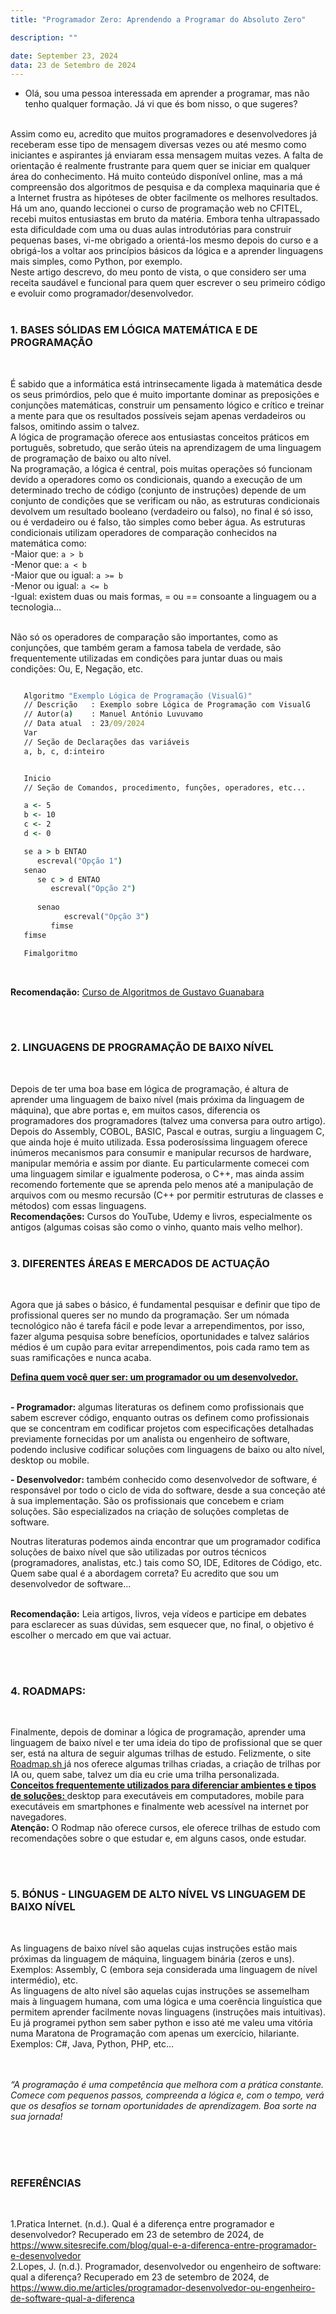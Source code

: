 ```yaml
---
title: "Programador Zero: Aprendendo a Programar do Absoluto Zero"

description: ""

date: September 23, 2024
data: 23 de Setembro de 2024
---
```


- Olá, sou uma pessoa interessada em aprender a programar, mas não tenho qualquer formação. Já vi que és bom nisso, o que sugeres?
<br/>
Assim como eu, acredito que muitos programadores e desenvolvedores já receberam esse tipo de mensagem diversas vezes ou até mesmo como iniciantes e aspirantes já enviaram essa mensagem muitas vezes. A falta de orientação é realmente frustrante para quem quer se iniciar em qualquer área do conhecimento. Há muito conteúdo disponível online, mas a má compreensão dos algoritmos de pesquisa e da complexa maquinaria que é a Internet frustra as hipóteses de obter facilmente os melhores resultados.
<br/>
Há um ano, quando leccionei o curso de programação web no CFITEL, recebi muitos entusiastas em bruto da matéria. Embora tenha ultrapassado esta dificuldade com uma ou duas aulas introdutórias para construir pequenas bases, vi-me obrigado a orientá-los mesmo depois do curso e a obrigá-los a voltar aos princípios básicos da lógica e a aprender linguagens mais simples, como Python, por exemplo.
<br/>
Neste artigo descrevo, do meu ponto de vista, o que considero ser uma receita saudável e funcional para quem quer escrever o seu primeiro código e evoluir como programador/desenvolvedor.
<br/><br/>



### <span className="text-xl"> <b>1. BASES SÓLIDAS EM LÓGICA MATEMÁTICA E DE PROGRAMAÇÃO</b> </span>
<br/>

É sabido que a informática está intrinsecamente ligada à matemática desde os seus primórdios, pelo que é muito importante dominar as preposições e conjunções matemáticas, construir um pensamento lógico e crítico e treinar a mente para que os resultados possíveis sejam apenas verdadeiros ou falsos, omitindo assim o talvez.
<br/>
A lógica de programação oferece aos entusiastas conceitos práticos em português, sobretudo, que serão úteis na aprendizagem de uma linguagem de programação de baixo ou alto nível.
<br/>
Na programação, a lógica é central, pois muitas operações só funcionam devido a operadores como os condicionais, quando a execução de um determinado trecho de código (conjunto de instruções) depende de um conjunto de condições que se verificam ou não, as estruturas condicionais devolvem um resultado booleano (verdadeiro ou falso), no final é só isso, ou é verdadeiro ou é falso, tão simples como beber água. As estruturas condicionais utilizam operadores de comparação conhecidos na matemática como:
<br/>
-Maior que: `a > b` <br/>
-Menor que: `a < b` <br/>
-Maior que ou igual: `a >= b` <br/>
-Menor ou igual: `a <= b` <br/>
-Igual: existem duas ou mais formas, = ou == consoante a linguagem ou a tecnologia...

<br/>
Não só os operadores de comparação são importantes, como as conjunções, que também geram a famosa tabela de verdade, são frequentemente utilizadas em condições para juntar duas ou mais condições: Ou, E, Negação, etc. 

<br/>

```cmd

   Algoritmo "Exemplo Lógica de Programação (VisualG)"
   // Descrição   : Exemplo sobre Lógica de Programação com VisualG
   // Autor(a)    : Manuel António Luvuvamo
   // Data atual  : 23/09/2024
   Var
   // Seção de Declarações das variáveis 
   a, b, c, d:inteiro


   Inicio
   // Seção de Comandos, procedimento, funções, operadores, etc... 

   a <- 5
   b <- 10
   c <- 2
   d <- 0

   se a > b ENTAO
      escreval("Opção 1")
   senao
      se c > d ENTAO
         escreval("Opção 2")
         
      senao
            escreval("Opção 3")
         fimse
   fimse

   Fimalgoritmo

```

<br/>

<b>Recomendação:</b> <a href="https://www.cursoemvideo.com/curso/curso-de-algoritmo/" className="border-b transition-all text-gray-500 duration-500 hover:border-gray-500" target="_blank">Curso de Algoritmos de Gustavo Guanabara </a> 

<br/><br/>


### <span className="text-xl"> <b>2. LINGUAGENS DE PROGRAMAÇÃO DE BAIXO NÍVEL</b> </span>
<br/>

Depois de ter uma boa base em lógica de programação, é altura de aprender uma linguagem de baixo nível (mais próxima da linguagem de máquina), que abre portas e, em muitos casos, diferencia os programadores dos programadores (talvez uma conversa para outro artigo).
<br/>
Depois do Assembly, COBOL, BASIC, Pascal e outras, surgiu a linguagem C, que ainda hoje é muito utilizada. Essa poderosíssima linguagem oferece inúmeros mecanismos para consumir e manipular recursos de hardware, manipular memória e assim por diante. Eu particularmente comecei com uma linguagem similar e igualmente poderosa, o C++, mas ainda assim recomendo fortemente que se aprenda pelo menos até a manipulação de arquivos com ou mesmo recursão (C++ por permitir estruturas de classes e métodos) com essas linguagens.
<br/>
<b>Recomendações:</b> Cursos do YouTube, Udemy e livros, especialmente os antigos (algumas coisas são como o vinho, quanto mais velho melhor).
<br/><br/>

### <span className="text-xl"> <b>3. DIFERENTES ÁREAS E MERCADOS DE ACTUAÇÃO</b> </span>
<br/>

Agora que já sabes o básico, é fundamental pesquisar e definir que tipo de profissional queres ser no mundo da programação. Ser um nómada tecnológico não é tarefa fácil e pode levar a arrependimentos, por isso, fazer alguma pesquisa sobre benefícios, oportunidades e talvez salários médios é um cupão para evitar arrependimentos, pois cada ramo tem as suas ramificações e nunca acaba.
<br/>

<b><u>Defina quem você quer ser: um programador ou um desenvolvedor.</u></b>
<br/><br/>

<b>- Programador:</b> algumas literaturas os definem como profissionais que sabem escrever código, enquanto outras os definem como profissionais que se concentram em codificar projetos com especificações detalhadas previamente fornecidas por um analista ou engenheiro de software, podendo inclusive codificar soluções com linguagens de baixo ou alto nível, desktop ou mobile.
<br/>

<b>- Desenvolvedor:</b> também conhecido como desenvolvedor de software, é responsável por todo o ciclo de vida do software, desde a sua conceção até à sua implementação. São os profissionais que concebem e criam soluções. São especializados na criação de soluções completas de software.
<br/>

Noutras literaturas podemos ainda encontrar que um programador codifica soluções de baixo nível que são utilizadas por outros técnicos (programadores, analistas, etc.) tais como SO, IDE, Editores de Código, etc. Quem sabe qual é a abordagem correta? Eu acredito que sou um desenvolvedor de software...
<br/><br/>

<b>Recomendação:</b> Leia artigos, livros, veja vídeos e participe em debates para esclarecer as suas dúvidas, sem esquecer que, no final, o objetivo é escolher o mercado em que vai actuar.

<br/><br/>


### <span className="text-xl"> <b>4. ROADMAPS:</b> </span>
<br/>

Finalmente, depois de dominar a lógica de programação, aprender uma linguagem de baixo nível e ter uma ideia do tipo de profissional que se quer ser, está na altura de seguir algumas trilhas de estudo. Felizmente, o site <a href="https://roadmap.sh/" className="border-b transition-all text-gray-500 duration-500 hover:border-gray-500" target="_blank">Roadmap.sh </a>  já nos oferece algumas trilhas criadas, a criação de trilhas por IA ou, quem sabe, talvez um dia eu crie uma trilha personalizada.
<br/>
<b><u>Conceitos frequentemente utilizados para diferenciar ambientes e tipos de soluções: </u></b> desktop para executáveis em computadores, mobile para executáveis em smartphones e finalmente web acessível na internet por navegadores.
<br/>
<b>Atenção:</b> O Rodmap não oferece cursos, ele oferece trilhas de estudo com recomendações sobre o que estudar e, em alguns casos, onde estudar.

<br/><br/>


### <span className="text-xl"> <b>5. BÓNUS - LINGUAGEM DE ALTO NÍVEL VS LINGUAGEM DE BAIXO NÍVEL</b> </span>
<br/>

As linguagens de baixo nível são aquelas cujas instruções estão mais próximas da linguagem de máquina, linguagem binária (zeros e uns). Exemplos: Assembly, C (embora seja considerada uma linguagem de nível intermédio), etc.
<br/>
As linguagens de alto nível são aquelas cujas instruções se assemelham mais à linguagem humana, com uma lógica e uma coerência linguística que permitem aprender facilmente novas linguagens (instruções mais intuitivas). Eu já programei python sem saber python e isso até me valeu uma vitória numa Maratona de Programação com apenas um exercício, hilariante. Exemplos: C#, Java, Python, PHP, etc... 

<br/><br/>
<i>“A programação é uma competência que melhora com a prática constante. Comece com pequenos passos, compreenda a lógica e, com o tempo, verá que os desafios se tornam oportunidades de aprendizagem. Boa sorte na sua jornada!</i>

<br/><br/><br/>


### <span className="text-xl"> <b>REFERÊNCIAS</b> </span>
<br/>

1.Pratica Internet. (n.d.). Qual é a diferença entre programador e desenvolvedor? Recuperado em 23 de setembro de 2024, de <a href="https://www.sitesrecife.com/blog/qual-e-a-diferenca-entre-programador-e-desenvolvedor" className="border-b transition-all text-gray-500 duration-500 hover:border-gray-500" target="_blank">https://www.sitesrecife.com/blog/qual-e-a-diferenca-entre-programador-e-desenvolvedor</a>
<br/>
2.Lopes, J. (n.d.). Programador, desenvolvedor ou engenheiro de software: qual a diferença? Recuperado em 23 de setembro de 2024, de <a href="https://www.dio.me/articles/programador-desenvolvedor-ou-engenheiro-de-software-qual-a-diferenca" className="border-b transition-all text-gray-500 duration-500 hover:border-gray-500" target="_blank">https://www.dio.me/articles/programador-desenvolvedor-ou-engenheiro-de-software-qual-a-diferenca</a>